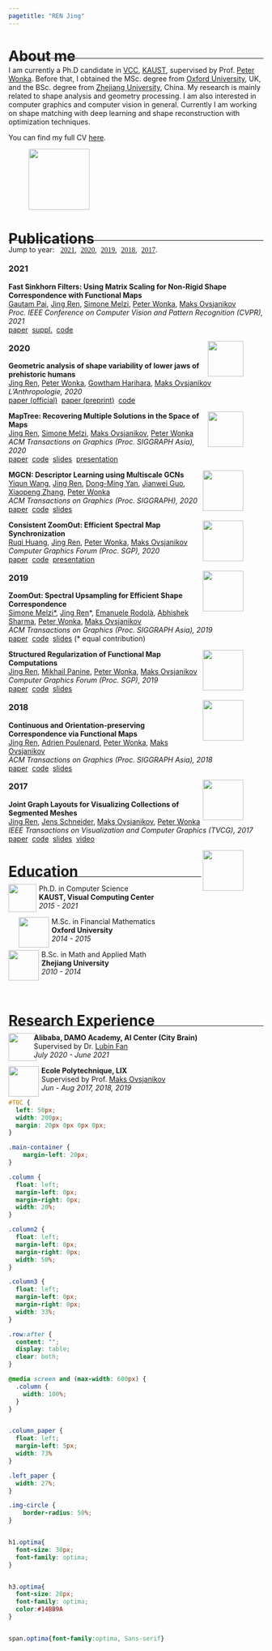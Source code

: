 ```yaml
---
pagetitle: "REN Jing"
---
```


<div class="row">
<h1 class="optima" id="home" style="margin-bottom:-10pt"> About me </h1>
<hr style="margin-top:1px; border-width: 1px;"></hr>
</div>

<div class="row">
<div class="column_paper" style="column-gap:20px">
<span>
I am currently a Ph.D candidate in [VCC](https://cemse.kaust.edu.sa/vcc), [KAUST](https://www.kaust.edu.sa/en), supervised by Prof. [Peter Wonka][peter]. Before that, I obtained the MSc. degree from [Oxford University](https://www.maths.ox.ac.uk/), UK, and the BSc. degree from [Zhejiang University](https://www.zju.edu.cn/english/), China.  My research is mainly related to shape analysis and geometry processing. I am also interested in computer graphics and computer vision in general. Currently I am working on shape matching with deep learning and shape reconstruction with optimization techniques. 
</span>

<span>
You can find my full CV [here](http://llorz.github.io/files/cv.pdf).
</span>
</div>
<figure>
<p><img class="img-circle" src="images/profile_from_vv.jpg" 
height="120px" width="auto" align="center"></p>
</figure>
</div>


<div class="row">
<h1 class="optima" id="pub" style="margin-bottom:-10pt">Publications  <!---<a href="https://orcid.org/0000-0003-3114-3517" style="color: #b2c046;font-size:22px"><i class="ai ai-orcid ai-lg"></i></a>&nbsp;<a href="https://arxiv.org/a/ren_j_2.html" style="color: #b31b1b; font-size:22px"><i class="ai ai-arxiv ai-lg"></i></a>&nbsp;<a href="https://scholar.google.com/citations?user=qkadBVcAAAAJ&hl=en" style="color: gray; font-size:22px"><i class="ai ai-google-scholar ai-lg"></i></a>&nbsp;<a href="https://github.com/llorz" style="color:#A34DAD; font-size:22px"><i class="fab fa-github fa-lg"></i></a> 
--->
</h1>
<hr style="margin-top:-1px; border-width: 1px;"></hr>
</div>

<div class="row" style="margin-top:-5px">
  Jump to year: &nbsp;
  <a href="#2021" style="font-family:optima">2021</a>,&nbsp;
  <a href="#2020" style="font-family:optima">2020</a>,&nbsp;
  <a href="#2019" style="font-family:optima">2019</a>,&nbsp;
  <a href="#2018" style="font-family:optima">2018</a>,&nbsp;
  <a href="#2017" style="font-family:optima">2017</a>.
</div>


<div class="row" style="margin-top:-5px; margin-bottom:0px">
<h3 class="optima" id="2021">2021</h3> 
</div>


<!---
<hr width="60px" align="right" style="margin-top:-5px; border-width: 1px; margin-bottom:-3px" >


<div class="row">
<div class="column_paper" style="column-gap:20px">
<figure>
<p><img src="images/kaust_logo.jpg" 
height="70px" width="auto">
</figure>
<span>
**Shape Matching and Map Space Exploration via Functional Maps**
</span><br>
<span>
<u>Jing Ren</u>
</span><br>
<span>
*PhD Thesis, 2021*
</span><br>
<span>
[<i class="fas fa-file-pdf"></i> paper]()
</span><br>
</p>
</div>
</div>

<div class="row">
<div class="column_paper" style="column-gap:20px">
<figure>
<p><img src="images/paper_sig21_roof_v2.png" 
height="70px" width="auto">
</figure>
<span>
**Interactive Reconstruction and Generative Modeling of Roof Meshes**
</span><br>
<span>
<u>Jing Ren</u>, [Biao Zhang][biao], [Bojiang Wu][bojian], [Lubin Fan][lubin], [Jianqiang Huang][hjq], [Maks Ovsjanikov][maks], [Peter Wonka][peter]
</span><br>
<span>

</span><br>
<span>
[<i class="fas fa-file-pdf"></i> paper]()&nbsp;
[<i class="fas fa-code"></i> code]()&nbsp;
[<i class="fas fa-video"></i> video]()
</span><br>
</p>
</div>
</div>
--->

<div class="row">
<div class="column_paper" style="column-gap:20px">
<span class="optima">
**Fast Sinkhorn Filters: Using Matrix Scaling for Non-Rigid Shape Correspondence with Functional Maps**
</span><br>
<span>
[Gautam Pai][gautam], <u>Jing Ren</u>, [Simone Melzi][simone], [Peter Wonka][peter],  [Maks Ovsjanikov][maks] 
</span><br>
<span>
*Proc. IEEE Conference on Computer Vision and Pattern Recognition (CVPR), 2021*
</span><br>
<span>
[<i class="fas fa-file-pdf"></i> paper]()&nbsp;
[<i class="fas fa-file-pdf"></i> suppl.]()&nbsp;
[<i class="fas fa-code"></i> code](https://github.com/paigautam/CVPR21_fatSinkhornFilters)
</span><br>
</p>
</div>
<figure>
<p><img src="images/paper_cvpr21_sinkhorn.png" 
height="70px" width="auto" align="right">
</figure>
</div>


<div class="row" style="margin-top:-5px; margin-bottom:0px">
<h3 class="optima"  id="2020">2020</h3> 
</div>


<div class="row">
<div class="column_paper" style="column-gap:20px">
<span class="optima">
**Geometric analysis of shape variability of lower jaws of prehistoric humans**
</span><br>
<span>
<u>Jing Ren</u>, [Peter Wonka][peter], [Gowtham Harihara][gowtham], [Maks Ovsjanikov][maks]
</span><br>
<span>
*L'Anthropologie, 2020*
</span><br>
<span>
[<i class="fas fa-file-pdf"></i> paper (official)](https://www.sciencedirect.com/science/article/pii/S0003552120301035)&nbsp;
[<i class="fas fa-file-pdf"></i> paper (preprint)](https://www.dropbox.com/s/7ef6wokei08y4sr/2020_jaws.pdf?dl=0)&nbsp;
[<i class="fas fa-code"></i> code](https://github.com/llorz/PROJ2020_jaws)
</span><br>
</p>
</div>
<figure>
<p><img src="images/paper_proj20_jaws.png" 
height="70px" width="auto" align="right">
</figure>
</div>


<div class="row">
<div class="column_paper" style="column-gap:20px">
<span class="optima">
**MapTree: Recovering Multiple Solutions in the Space of Maps**
</span><br>
<span>
<u>Jing Ren</u>, [Simone Melzi][simone], [Maks Ovsjanikov][maks], [Peter Wonka][peter]
</span><br>
<span>
*ACM Transactions on Graphics (Proc. SIGGRAPH Asia), 2020*
</span><br>
<span>
[<i class="fas fa-file-pdf"></i> paper](https://arxiv.org/abs/2006.02532)&nbsp;
[<i class="fas fa-code"></i> code](https://github.com/llorz/SGA20_mapExplor)&nbsp;
[<i class="fas fa-file-powerpoint"></i> slides](https://www.dropbox.com/s/njfuc2v93vn46ny/SGA20_maptree.pdf?dl=0)&nbsp;
[<i class="fas fa-video"></i> presentation](https://www.dropbox.com/s/buswufwklzuaa7s/SGA20_maptree_presentation.mp4?dl=0)
</span><br>
</p>
</div>
<figure>
<p><img src="images/paper_sga20_maptree.png" 
height="80px" width="auto" align="right">
</figure>
</div>





<div class="row">
<div class="column_paper" style="column-gap:20px">
<span class="optima">
**MGCN: Descriptor Learning using Multiscale GCNs**
</span><br>
<span>
[Yiqun Wang][yiqun], <u>Jing Ren</u>, [Dong-Ming Yan][dongming], [Jianwei Guo][jianwei], [Xiaopeng Zhang][zxp], [Peter Wonka][peter]
</span><br>
<span>
*ACM Transactions on Graphics (Proc. SIGGRAPH), 2020*
</span><br>
<span>
[<i class="fas fa-file-pdf"></i> paper](https://arxiv.org/abs/2001.10472)&nbsp;
[<i class="fas fa-code"></i> code](https://github.com/yiqun-wang/MGCN)&nbsp;
[<i class="fas fa-file-powerpoint"></i> slides](https://drive.google.com/file/d/1s1lGZ5THV7OM9l1t5C_ZClmyAT2MkDjt/view)
</span><br>
</p>
</div>
<figure>
<p><img src="images/paper_sig20_mgcn.png" 
height="80px" width="auto" align="right">
</figure>
</div>

   
    
<div class="row">
<div class="column_paper" style="column-gap:20px">
<span class="optima">
**Consistent ZoomOut: Efficient Spectral Map Synchronization**
</span><br>
<span>
[Ruqi Huang][ruqi], <u>Jing Ren</u>, [Peter Wonka][peter], [Maks Ovsjanikov][maks]
</span><br>
<span>
*Computer Graphics Forum (Proc. SGP), 2020*
</span><br>
<span>
[<i class="fas fa-file-pdf"></i> paper](https://onlinelibrary.wiley.com/doi/abs/10.1111/cgf.14084)&nbsp;
[<i class="fas fa-code"></i> code](https://github.com/ruqihuang/SGP2020_ConsistentZoomOut)&nbsp;
[<i class="fas fa-video"></i> presentation](https://www.youtube.com/watch?v=WhduuY9o8QQ&t=24s&ab_channel=RuqiHuang)
</span><br>
</p>
</div>
<figure>
<p><img src="images/paper_sgp20_czo.png" 
height="80px" width="auto"
align="right">
</figure>
</div>


<div class="row" style="margin-top:-5px; margin-bottom:0px">
<h3 class="optima"  id="2019">2019</h3> 
</div>
    
<div class="row">
<div class="column_paper" style="column-gap:20px">
<span class="optima">
**ZoomOut: Spectral Upsampling for Efficient Shape Correspondence**
</span><br>
<span>
[Simone Melzi\*][simone], <u>Jing Ren</u>\*, [Emanuele Rodolà][ema], [Abhishek Sharma][abhishek], [Peter Wonka][peter], [Maks Ovsjanikov][maks]
</span><br>
<span>
*ACM Transactions on Graphics (Proc. SIGGRAPH Asia), 2019*
</span><br>
<span>
[<i class="fas fa-file-pdf"></i> paper](https://www.dropbox.com/s/duhr5b426xb1q72/2019sga_zoomout.pdf?dl=0)&nbsp;
[<i class="fas fa-code"></i> code](https://github.com/llorz/SGA19_zoomOut)&nbsp;
[<i class="fas fa-file-powerpoint"></i> slides](https://www.dropbox.com/s/yvi1b6npk4kqlas/SGA19_zoomOut_slides.pdf?dl=0)  (\* equal contribution)
</span><br>
</p>
</div>
<figure>
<p><img src="images/paper_sga19_zoomout.png" 
height="80px" width="auto"
align="right">
</figure>
</div>


    
<div class="row">
<div class="column_paper" style="column-gap:20px">
<span class="optima">
**Structured Regularization of Functional Map Computations**
</span><br>
<span>
<u>Jing Ren</u>, [Mikhail Panine][mikhail], [Peter Wonka][peter], [Maks Ovsjanikov][maks]
</span><br>
<span>
*Computer Graphics Forum (Proc. SGP), 2019*
</span><br>
<span>
[<i class="fas fa-file-pdf"></i> paper](https://www.dropbox.com/s/ctvor2e25eaaev6/2019SGP_Structured_Regularization_fMap.pdf?dl=0)&nbsp;
[<i class="fas fa-code"></i> code](https://github.com/llorz/SGP19_complex_resolvent_laplacian)&nbsp;
[<i class="fas fa-file-powerpoint"></i> slides](https://www.dropbox.com/s/ah8if4wywfr98su/SGP19_complex_resolvent_laplacian.pdf?dl=0)
</span><br>
</p>
</div>
<figure>
<p><img src="images/paper_sgp19_resolvent.png" 
height="80px" width="auto"
align="right">
</figure>
</div>


<div class="row" style="margin-top:-5px; margin-bottom:0px">
<h3 class="optima"  id="2018">2018</h3> 
</div>


<div class="row">
<div class="column_paper" style="column-gap:20px">
<span class="optima">
**Continuous and Orientation-preserving Correspondence via Functional Maps**
</span><br>
<span>
<u> Jing Ren</u>, [Adrien Poulenard][adrien], [Peter Wonka][peter], [Maks Ovsjanikov][maks]
</span><br>
<span>
*ACM Transactions on Graphics (Proc. SIGGRAPH Asia), 2018*
</span><br>
<span>
[<i class="fas fa-file-pdf"></i> paper](https://www.dropbox.com/s/j0r4x5yul5s76rw/2018SGA_orientation_BCICP.pdf?dl=0)&nbsp;
[<i class="fas fa-code"></i> code](https://github.com/llorz/SGA18_orientation_BCICP_code)&nbsp;
[<i class="fas fa-file-powerpoint"></i> slides](https://www.dropbox.com/s/uc7501d81vxbip5/SGA18_orientation_slides.pdf?dl=0)
</span><br>
</p>
</div>
<figure>
<p><img src="images/paper_sga18_bcicp.png" 
height="80px" width="auto"
align="right">
</figure>
</div>

    
    
<div class="row" style="margin-top:-5px; margin-bottom:0px">
<h3 class="optima"  id="2017">2017</h3> 
</div>

<div class="row">
<div class="column_paper" style="column-gap:20px">
<span class="optima">
**Joint Graph Layouts for Visualizing Collections of Segmented Meshes**
</span><br>
<span>
<u>Jing Ren</u>, [Jens Schneider][jens], [Maks Ovsjanikov][maks], [Peter Wonka][peter]
</span><br>
<span>
*IEEE Transactions on Visualization and Computer Graphics (TVCG), 2017*
</span><br>
<span>
[<i class="fas fa-file-pdf"></i> paper](https://ieeexplore.ieee.org/document/8031987/)&nbsp;
[<i class="fas fa-code"></i> code](https://github.com/llorz/TVCG17_JointMap_code)&nbsp;
[<i class="fas fa-file-powerpoint"></i> slides](https://www.dropbox.com/s/l73hp1ty1o4nofz/SGP19_TVCG17_jointLayout.pdf?dl=0)&nbsp;
[<i class="fas fa-video"></i> video](https://www.youtube.com/watch?v=Z-mr97gtMcM&ab_channel=PeterWonkaResearch)
</span><br>
</p>
</div>
<figure>
<p><img src="images/paper_tvcg17_graph.png" 
height="80px" width="auto"
align="right">
</figure>
</div>


<div class="row">
<h1 class="optima" style="margin-bottom:-5pt"> Education </h1>
<hr style="margin-top:-1px; border-width: 1px;"></hr>
</div>

<div class="row">
<div class="column3">
<p><img src="images/kaust_logo.jpg" style="height:55px; margin-right:5px" align="left">
<span>
Ph.D. in Computer Science
</span><br>
<span class="optima">
**KAUST, Visual Computing Center**
</span><br>
<span>
*2015 - 2021*
</span> 
</p>
</div>

<div class="column3">
<p>
<img src="images/ox_logo.png" style="height:60px; margin-right:5px; margin-left:20px" align="left" >
<span>
M.Sc. in Financial Mathematics
</span><br>
<span class="optima">
**Oxford University**
</span><br>
<span>
*2014 - 2015*
</span> 
</p>

</div>
<div class="column3">
<p>
<img src="images/zju_logo.png" style="height:60px; margin-right:5px" align="left">
<span>
B.Sc. in Math and Applied Math
</span><br>
<span class="optima">
**Zhejiang University**
</span><br>
<span>
*2010 - 2014*
</span> 
</p>
</div>
</div>
<br>


<div class="row">
<h1 class="optima" style="margin-bottom:-5pt"> Research Experience  </h1>
<hr style="margin-top:-1px; border-width: 1px;"></hr>
</div>

<div class="row">
<div class="column2" style="column-gap:20px">
<p><img src="images/ali_logo.jpg" style="height:55px; margin-right:-5px" align="left">
<span class="optima">
**Alibaba, DAMO Academy, AI Center (City Brain)**
</span><br>
<span>
Supervised by Dr. [Lubin Fan][lubin]
</span><br>
<span>
*July 2020 - June 2021*
</span> 
</p>
</div>


<div class="column2" style="column-gap:10px">
<p>
<img src="images/polytech_logo.png" style="height:60px; margin-right:5px" align="left">
<span class="optima">
**Ecole Polytechnique, LIX**
</span><br>
<span>
Supervised by Prof. [Maks Ovsjanikov][maks]
</span><br>
<span>
*Jun - Aug 2017, 2018, 2019*
</span> 
</p>
</div>

</div>


[peter]: http://peterwonka.net/
[maks]: http://www.lix.polytechnique.fr/~maks/
[simone]: https://sites.google.com/site/melzismn/
[yiqun]: https://sites.google.com/view/yiqun-wang/home
[ruqi]: https://novalhuang.wixsite.com/rhuang
[bojian]: https://bojianwu.github.io/
[lubin]: https://lubinfan.github.io/
[gautam]: https://sites.google.com/view/paigautam/home
[abhishek]: https://not-iitian.github.io/
[dongming]: https://sites.google.com/site/yandongming/
[jens]: https://scholar.google.de/citations?user=em4IRO4AAAAJ&hl=en
[biao]: https://scholar.google.com/citations?user=h5KukxEAAAAJ&hl=en
[adrien]: https://scholar.google.com/citations?user=zsGbyGYAAAAJ&hl=fr
[mikhail]: https://dblp.org/pid/230/7842.html
[ema]: https://sites.google.com/site/erodola/
[jianwei]: https://jianweiguo.net/
[zxp]: http://people.ucas.ac.cn/~zhangxiaopeng?language=en#%20155727
[hjq]: https://scholar.google.com.hk/citations?user=UqAybqgAAAAJ&hl=en
[gowtham]: https://www.researchgate.net/profile/Harihara-Gowtham


```css
#TOC {
  left: 50px;
  width: 200px;
  margin: 20px 0px 0px 0px;
}

.main-container {
    margin-left: 20px;
}
```

```css
.column {
  float: left;
  margin-left: 0px;
  margin-right: 0px;
  width: 20%;
}

.column2 {
  float: left;
  margin-left: 0px;
  margin-right: 0px;
  width: 50%;
}

.column3 {
  float: left;
  margin-left: 0px;
  margin-right: 0px;
  width: 33%;
}

.row:after {
  content: "";
  display: table;
  clear: both;
}

@media screen and (max-width: 600px) {
  .column {
    width: 100%;
  }
}


.column_paper {
  float: left;
  margin-left: 5px;
  width: 73%
}

.left_paper {
  width: 27%;
}

.img-circle {
    border-radius: 50%;
}


h1.optima{
  font-size: 30px;
  font-family: optima;
}


h3.optima{
  font-size: 20px;
  font-family: optima;
  color:#14BB9A
}


span.optima{font-family:optima, Sans-serif}
```